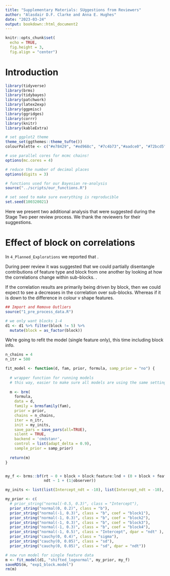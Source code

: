 ```yaml
---
title: "Supplementary Materials: SUggestions from Reviewers"
author: "Alasdair D.F. Clarke and Anna E. Hughes"
date: "2023-03-24"
output: bookdown::html_document2
---
```


```r
knitr::opts_chunk$set(
  echo = TRUE,
  fig.height = 3,
  fig.align = "center")
```

# Introduction

```r
library(tidyverse)
library(brms)
library(tidybayes)
library(patchwork)
library(latex2exp)
library(ggpmisc)
library(ggridges)
library(corrr)
library(knitr)
library(kableExtra)
```

```r
# set ggplot2 theme
theme_set(ggthemes::theme_tufte())
colourPalette <- c("#e78429", "#ed968c", "#7c4b73","#aadce0", "#72bcd5", "528fad")

# use parallel cores for mcmc chains!
options(mc.cores = 4)

# reduce the number of decimal places
options(digits = 3)

# functions used for our Bayesian re-analysis
source("../scripts/our_functions.R")

# set seed to make sure everything is reproducible 
set.seed(100320021)
```


Here we present two additional analysis that were suggested during the Stage Two peer review process. We thank the reviewers for their suggestions. 

# Effect of block on correlations

In `4_Planned_Explorations` we reported that \ldots. 

During peer review it was suggested that we could partially disentangle contributions of feature type and block from one another by looking at how the correlations change within sub-blocks. <EXPAND>. 

If the correlation results are primarily being driven by block, then we could expect to see a decreases in the correlation over sub-blocks. Whereas if it is down to the difference in colour v shape features.



```r
## Import and Remove Outliers 
source("1_pre_process_data.R")

# we only want blocks 1-4
d1 <- d1 %>% filter(block != 5) %>%
  mutate(block = as_factor(block))
```

We're going to refit the model (single feature only), this time including block info. 

```r

n_chains = 4
n_itr = 500

fit_model <- function(d, fam, prior, formula, samp_prior = "no") { 
  
  # wrapper function for running models
  # this way, easier to make sure all models are using the same settings!
  
  m <- brm(
    formula,
    data = d,
    family = brmsfamily(fam),
    prior = prior,
    chains = n_chains,
    iter = n_itr,
    init = my_inits,
    save_pars = save_pars(all=TRUE),
    silent = TRUE,
    backend = 'cmdstanr',
    control = list(adapt_delta = 0.9),
    sample_prior = samp_prior)
  
  return(m)
}


my_f <- brms::bf(rt ~ 0 + block + block:feature:lnd + (0 + block + feature:lnd|observer),
                 ndt ~ 1 + (1|observer))

my_inits <- list(list(Intercept_ndt = -10), list(Intercept_ndt = -10), list(Intercept_ndt = -10), list(Intercept_ndt = -10))

my_prior <- c(
  # prior_string("normal(-0.5, 0.3)", class = "Intercept"),
  prior_string("normal(0, 0.2)", class = "b"),
  prior_string("normal(-1, 0.3)", class = "b", coef = "block1"),
  prior_string("normal(-1, 0.3)", class = "b", coef = "block2"),
  prior_string("normal(-1, 0.3)", class = "b", coef = "block3"),
  prior_string("normal(-1, 0.3)", class = "b", coef = "block4"),
  prior_string("normal(-1, 0.5)", class = "Intercept", dpar = "ndt" ),
  prior_string("cauchy(0, 0.4)", class = "sigma"),
  prior_string("cauchy(0, 0.05)", class = "sd"),
  prior_string("cauchy(0, 0.05)", class = "sd", dpar = "ndt"))

# now run model for single feature data
m <- fit_model(d1, "shifted_lognormal", my_prior, my_f)
saveRDS(m, "exp1_block.model")
rm(m)

```


